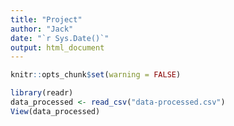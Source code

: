 ```yaml
---
title: "Project"
author: "Jack"
date: "`r Sys.Date()`"
output: html_document
---
```


```r
knitr::opts_chunk$set(warning = FALSE)
```

```r
library(readr)
data_processed <- read_csv("data-processed.csv")
View(data_processed)
```

